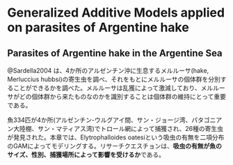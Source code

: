 # Generalized Additive Models applied on parasites of Argentine hake  

## Parasites of Argentine hake in the Argentine Sea  
@Sardella2004 は、4か所のアルゼンチン沖に生息するメルルーサ(hake, Merluccius hubbsi)の寄生虫を調べ、それをもとにメルルーサの個体群を分別することができるかを調べた。メルルーサは乱獲によって激減しており、メルルーサがどの個体群から来たものなのかを識別することは個体群の維持にとって重要である。  

魚334匹が4か所(アルゼンチン-ウルグアイ間、サン・ジョージ湾、パタゴニアン大陸棚、サン・マティアス湾)でトロール網によって捕獲され、26種の寄生虫が発見された。本章では、Elytrophalloides oatesiという吸虫の有無を二項分布のGAMによってモデリングする。リサーチクエスチョンは、**吸虫の有無が魚のサイズ、性別、捕獲場所によって影響を受けるか**である。